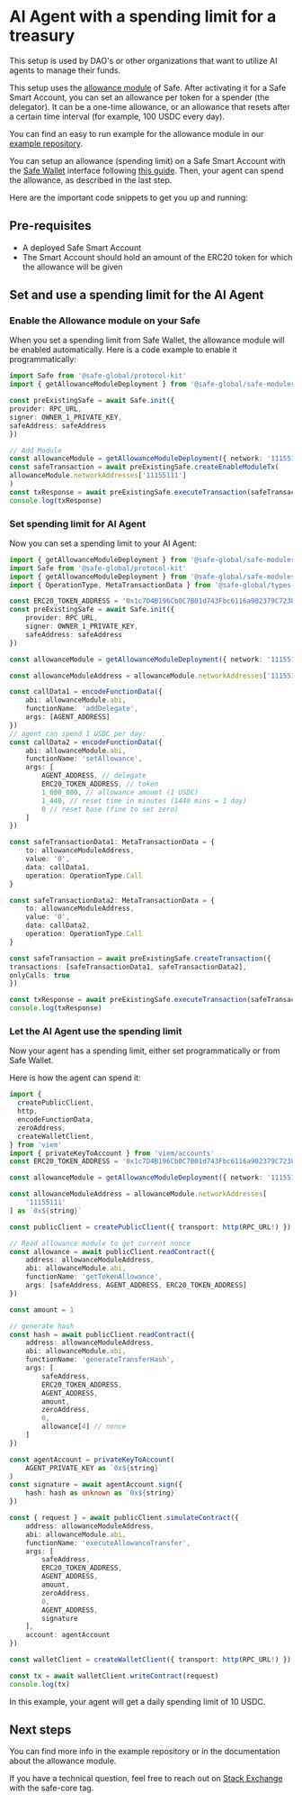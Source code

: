 
# AI Agent with a spending limit for a treasury

This setup is used by DAO's or other organizations that want to utilize AI agents to manage their funds.

This setup uses the [allowance module](https://github.com/safe-global/safe-modules/blob/main/modules/allowances/contracts/AllowanceModule.sol) of Safe.
After activating it for a Safe Smart Account, you can set an allowance per token for a spender (the delegator).
It can be a one-time allowance, or an allowance that resets after a certain time interval (for example, 100 USDC every day).

You can find an easy to run example for the allowance module in our [example repository](https://github.com/5afe/allowance-module-scripts).

You can setup an allowance (spending limit) on a Safe Smart Account with the [Safe Wallet](https://app.safe.global) interface following [this guide](https://help.safe.global/en/articles/40842-set-up-and-use-spending-limits).
Then, your agent can spend the allowance, as described in the last step.

Here are the important code snippets to get you up and running:

## Pre-requisites

- A deployed Safe Smart Account
- The Smart Account should hold an amount of the ERC20 token for which the allowance will be given

## Set and use a spending limit for the AI Agent

<Steps>

### Enable the Allowance module on your Safe

When you set a spending limit from Safe Wallet, the allowance module will be enabled automatically.
Here is a code example to enable it programmatically:

```typescript
import Safe from '@safe-global/protocol-kit'
import { getAllowanceModuleDeployment } from '@safe-global/safe-modules-deployments'

const preExistingSafe = await Safe.init({
provider: RPC_URL,
signer: OWNER_1_PRIVATE_KEY,
safeAddress: safeAddress
})

// Add Module
const allowanceModule = getAllowanceModuleDeployment({ network: '11155111' })!
const safeTransaction = await preExistingSafe.createEnableModuleTx(
allowanceModule.networkAddresses['11155111']
)
const txResponse = await preExistingSafe.executeTransaction(safeTransaction)
console.log(txResponse)
```

### Set spending limit for AI Agent

Now you can set a spending limit to your AI Agent:

```typescript
import { getAllowanceModuleDeployment } from '@safe-global/safe-modules-deployments'
import Safe from '@safe-global/protocol-kit'
import { getAllowanceModuleDeployment } from '@safe-global/safe-modules-deployments'
import { OperationType, MetaTransactionData } from '@safe-global/types-kit'

const ERC20_TOKEN_ADDRESS = '0x1c7D4B196Cb0C7B01d743Fbc6116a902379C7238'
const preExistingSafe = await Safe.init({
    provider: RPC_URL,
    signer: OWNER_1_PRIVATE_KEY,
    safeAddress: safeAddress
})

const allowanceModule = getAllowanceModuleDeployment({ network: '11155111' })!

const allowanceModuleAddress = allowanceModule.networkAddresses['11155111']

const callData1 = encodeFunctionData({
    abi: allowanceModule.abi,
    functionName: 'addDelegate',
    args: [AGENT_ADDRESS]
})
// agent can spend 1 USDC per day:
const callData2 = encodeFunctionData({
    abi: allowanceModule.abi,
    functionName: 'setAllowance',
    args: [
        AGENT_ADDRESS, // delegate
        ERC20_TOKEN_ADDRESS, // token
        1_000_000, // allowance amount (1 USDC)
        1_440, // reset time in minutes (1440 mins = 1 day)
        0 // reset base (fine to set zero)
    ]
})

const safeTransactionData1: MetaTransactionData = {
    to: allowanceModuleAddress,
    value: '0',
    data: callData1,
    operation: OperationType.Call
}

const safeTransactionData2: MetaTransactionData = {
    to: allowanceModuleAddress,
    value: '0',
    data: callData2,
    operation: OperationType.Call
}

const safeTransaction = await preExistingSafe.createTransaction({
transactions: [safeTransactionData1, safeTransactionData2],
onlyCalls: true
})

const txResponse = await preExistingSafe.executeTransaction(safeTransaction)
console.log(txResponse)
```

### Let the AI Agent use the spending limit

Now your agent has a spending limit, either set programmatically or from Safe Wallet.

Here is how the agent can spend it:

```typescript
import {
  createPublicClient,
  http,
  encodeFunctionData,
  zeroAddress,
  createWalletClient,
} from 'viem'
import { privateKeyToAccount } from 'viem/accounts'
const ERC20_TOKEN_ADDRESS = '0x1c7D4B196Cb0C7B01d743Fbc6116a902379C7238'

const allowanceModule = getAllowanceModuleDeployment({ network: '11155111' })!

const allowanceModuleAddress = allowanceModule.networkAddresses[
    '11155111'
] as `0x${string}`

const publicClient = createPublicClient({ transport: http(RPC_URL!) })

// Read allowance module to get current nonce
const allowance = await publicClient.readContract({
    address: allowanceModuleAddress,
    abi: allowanceModule.abi,
    functionName: 'getTokenAllowance',
    args: [safeAddress, AGENT_ADDRESS, ERC20_TOKEN_ADDRESS]
})

const amount = 1

// generate hash
const hash = await publicClient.readContract({
    address: allowanceModuleAddress,
    abi: allowanceModule.abi,
    functionName: 'generateTransferHash',
    args: [
        safeAddress,
        ERC20_TOKEN_ADDRESS,
        AGENT_ADDRESS,
        amount,
        zeroAddress,
        0,
        allowance[4] // nonce
    ]
})

const agentAccount = privateKeyToAccount(
    AGENT_PRIVATE_KEY as `0x${string}`
)
const signature = await agentAccount.sign({
    hash: hash as unknown as `0x${string}`
})

const { request } = await publicClient.simulateContract({
    address: allowanceModuleAddress,
    abi: allowanceModule.abi,
    functionName: 'executeAllowanceTransfer',
    args: [
        safeAddress,
        ERC20_TOKEN_ADDRESS,
        AGENT_ADDRESS,
        amount,
        zeroAddress,
        0,
        AGENT_ADDRESS,
        signature
    ],
    account: agentAccount
})

const walletClient = createWalletClient({ transport: http(RPC_URL!) })

const tx = await walletClient.writeContract(request)
console.log(tx)
```

In this example, your agent will get a daily spending limit of 10 USDC.

</Steps>

## Next steps

You can find more info in the example repository or in the documentation about the allowance module.

If you have a technical question, feel free to reach out on [Stack Exchange](https://ethereum.stackexchange.com/questions/tagged/safe-core) with the safe-core tag.